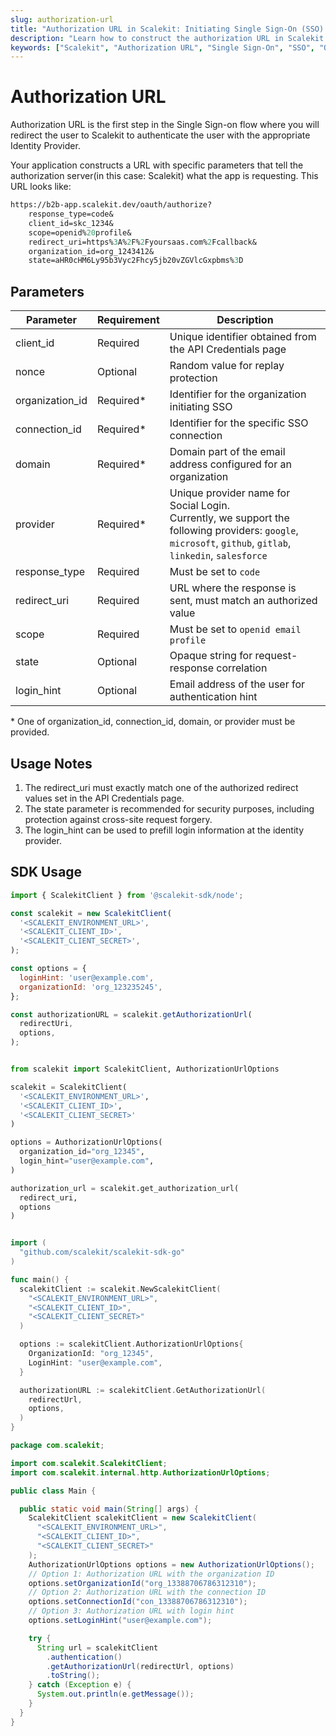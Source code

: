 ```yaml
---
slug: authorization-url
title: "Authorization URL in Scalekit: Initiating Single Sign-On (SSO) Flow"
description: "Learn how to construct the authorization URL in Scalekit to initiate the Single Sign-On (SSO) flow. Understand the required and optional parameters, usage notes, and see code examples for integrating Scalekit's authorization URL in your application using various SDKs."
keywords: ["Scalekit", "Authorization URL", "Single Sign-On", "SSO", "OAuth", "OpenID Connect", "OIDC", "Identity Provider", "IdP", "Authentication", "SDK", "Node.js", "Python", "Go", "Java"]
---
```


# Authorization URL

Authorization URL is the first step in the Single Sign-on flow where you will redirect the user to Scalekit to authenticate the user with the appropriate Identity Provider.

Your application constructs a URL with specific parameters that tell the authorization server(in this case: Scalekit) what the app is requesting. This URL looks like:

```graphql
https://b2b-app.scalekit.dev/oauth/authorize?
    response_type=code&
    client_id=skc_1234&
    scope=openid%20profile&
    redirect_uri=https%3A%2F%2Fyoursaas.com%2Fcallback&
    organization_id=org_1243412&
    state=aHR0cHM6Ly95b3Vyc2Fhcy5jb20vZGVlcGxpbms%3D
```

## Parameters

| Parameter                                                           | Requirement | Description                                                                                                                                                     |
| ------------------------------------------------------------------- | ----------- | --------------------------------------------------------------------------------------------------------------------------------------------------------------- |
| <SimpleCode className="text--semibold">client_id</SimpleCode>       | Required    | Unique identifier obtained from the API Credentials page                                                                                                        |
| <SimpleCode className="text--semibold">nonce</SimpleCode>           | Optional    | Random value for replay protection                                                                                                                              |
| <SimpleCode className="text--semibold">organization_id</SimpleCode> | Required\*  | Identifier for the organization initiating SSO                                                                                                                  |
| <SimpleCode className="text--semibold">connection_id</SimpleCode>   | Required\*  | Identifier for the specific SSO connection                                                                                                                      |
| <SimpleCode className="text--semibold">domain</SimpleCode>          | Required\*  | Domain part of the email address configured for an organization                                                                                                 |
| <SimpleCode className="text--semibold">provider</SimpleCode>        | Required\*  | Unique provider name for Social Login. <br />Currently, we support the following providers: `google`, `microsoft`, `github`, `gitlab`, `linkedin`, `salesforce` |
| <SimpleCode className="text--semibold">response_type</SimpleCode>   | Required    | Must be set to `code`                                                                                                                                           |
| <SimpleCode className="text--semibold">redirect_uri</SimpleCode>    | Required    | URL where the response is sent, must match an authorized value                                                                                                  |
| <SimpleCode className="text--semibold">scope</SimpleCode>           | Required    | Must be set to `openid email profile`                                                                                                                           |
| <SimpleCode className="text--semibold">state</SimpleCode>           | Optional    | Opaque string for request-response correlation                                                                                                                  |
| <SimpleCode className="text--semibold">login_hint</SimpleCode>      | Optional    | Email address of the user for authentication hint                                                                                                               |

\* One of <SimpleCode>organization_id</SimpleCode>, <SimpleCode>connection_id</SimpleCode>, <SimpleCode>domain</SimpleCode>, or <SimpleCode>provider</SimpleCode> must be provided.

## Usage Notes

1. The <SimpleCode>redirect_uri</SimpleCode> must exactly match one of the authorized redirect values set in the API Credentials page.
2. The <SimpleCode>state</SimpleCode> parameter is recommended for security purposes, including protection against cross-site request forgery.
3. The <SimpleCode>login_hint</SimpleCode> can be used to prefill login information at the identity provider.

## SDK Usage

<Tabs groupId="tech-stack" queryString>
<TabItem value="node" label="Node.js">

```javascript
import { ScalekitClient } from '@scalekit-sdk/node';

const scalekit = new ScalekitClient(
  '<SCALEKIT_ENVIRONMENT_URL>',
  '<SCALEKIT_CLIENT_ID>',
  '<SCALEKIT_CLIENT_SECRET>',
);

const options = {
  loginHint: 'user@example.com',
  organizationId: 'org_123235245',
};

const authorizationURL = scalekit.getAuthorizationUrl(
  redirectUri,
  options,
);
```

</TabItem>
<TabItem value="py" label="Python">

```python

from scalekit import ScalekitClient, AuthorizationUrlOptions

scalekit = ScalekitClient(
  '<SCALEKIT_ENVIRONMENT_URL>',
  '<SCALEKIT_CLIENT_ID>',
  '<SCALEKIT_CLIENT_SECRET>'
)

options = AuthorizationUrlOptions(
  organization_id="org_12345",
  login_hint="user@example.com",
)

authorization_url = scalekit.get_authorization_url(
  redirect_uri,
  options
)

```

</TabItem>
<TabItem value="golang" label="Go">

```go

import (
  "github.com/scalekit/scalekit-sdk-go"
)

func main() {
  scalekitClient := scalekit.NewScalekitClient(
    "<SCALEKIT_ENVIRONMENT_URL>",
    "<SCALEKIT_CLIENT_ID>",
    "<SCALEKIT_CLIENT_SECRET>"
  )

  options := scalekitClient.AuthorizationUrlOptions{
    OrganizationId: "org_12345",
    LoginHint: "user@example.com",
  }

  authorizationURL := scalekitClient.GetAuthorizationUrl(
    redirectUrl,
    options,
  )
}

```

</TabItem>
<TabItem value="java" label="Java">

```java
package com.scalekit;

import com.scalekit.ScalekitClient;
import com.scalekit.internal.http.AuthorizationUrlOptions;

public class Main {

  public static void main(String[] args) {
    ScalekitClient scalekitClient = new ScalekitClient(
      "<SCALEKIT_ENVIRONMENT_URL>",
      "<SCALEKIT_CLIENT_ID>",
      "<SCALEKIT_CLIENT_SECRET>"
    );
    AuthorizationUrlOptions options = new AuthorizationUrlOptions();
    // Option 1: Authorization URL with the organization ID
    options.setOrganizationId("org_13388706786312310");
    // Option 2: Authorization URL with the connection ID
    options.setConnectionId("con_13388706786312310");
    // Option 3: Authorization URL with login hint
    options.setLoginHint("user@example.com");

    try {
      String url = scalekitClient
        .authentication()
        .getAuthorizationUrl(redirectUrl, options)
        .toString();
    } catch (Exception e) {
      System.out.println(e.getMessage());
    }
  }
}

```

</TabItem>
</Tabs>
